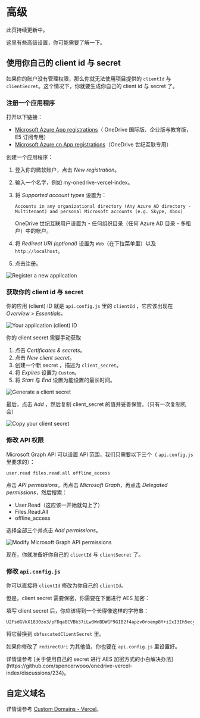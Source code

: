 
# 高级

<Callout emoji="♻️">此页持续更新中。</Callout>

这里有些高级设置，你可能需要了解一下。

## 使用你自己的 client id 与 secret

如果你的账户没有管理权限，那么你就无法使用项目提供的 `clientId` 与 `clientSecret`。这个情况下，你就要生成你自己的 client id 与 secret 了。

### 注册一个应用程序

打开以下链接：

- [Microsoft Azure App registrations](https://portal.azure.com/#blade/Microsoft_AAD_RegisteredApps/ApplicationsListBlade)（ OneDrive 国际版、企业版与教育版，E5 订阅专用）
- [Microsoft Azure.cn App registrations](https://portal.azure.cn/#blade/Microsoft_AAD_RegisteredApps/ApplicationsListBlade)（OneDrive 世纪互联专用）

创建一个应用程序：

1. 登入你的微软账户，点击 _New registration_。
2. 输入一个名字，例如 my-onedrive-vercel-index。
3. 将 _Supported account types_ 设置为：

   ```
   Accounts in any organizational directory (Any Azure AD directory - Multitenant) and personal Microsoft accounts (e.g. Skype, Xbox)
   ```

   OneDrive 世纪互联用户设置为 - 任何组织目录（任何 Azure AD 目录 - 多租户）中的帐户。

4. 将 _Redirect URI (optional)_ 设置为 `Web`（在下拉菜单里）以及 `http://localhost`。
5. 点击注册。

![Register a new application](./_images/advanced/register-an-application.png)

### 获取你的 client id 与 secret

你的应用 (client) ID 就是 `api.config.js` 里的 `clientId` ，它应该出现在 _Overview_ > _Essentials_。

![Your application (client) ID](./_images/advanced/get-client-id.png)

你的 client secret 需要手动获取

1. 点击 _Certificates & secrets_。
2. 点击 _New client secret_。
3. 创建一个新 secret ，描述为 `client_secret`。
4. 将 _Expires_ 设置为 `Custom`。
5. 将 _Start_ 与 _End_ 设置为能设置的最长时间。

![Generate a client secret](./_images/advanced/create-client-secret.png)

最后，点击 _Add_ ，然后复制 client_secret 的值并妥善保管。（只有一次复制机会）

![Copy your client secret](./_images/advanced/copy-your-client-secret.png)

### 修改 API 权限

Microsoft Graph API 可以设置 API 范围，我们只需要以下三个（ `api.config.js` 里要求的）：

```
user.read files.read.all offline_access
```

点击 _API permissions_，再点击 _Microsoft Graph_，再点击 _Delegated permissions_，然后搜索：

- User.Read（这应该一开始就勾上了）
- Files.Read.All
- offline_access

选择全部三个并点击 _Add permissions_。

![Modify Microsoft Graph API permissions](./_images/advanced/add-required-permissions.png)

<Callout>现在，你就准备好你自己的 `clientId` 与 `clientSecret` 了。</Callout>

### 修改 `api.config.js`

你可以直接将 `clientId` 修改为你自己的 `clientId`。

但是，client secret 需要保密，你需要在下面进行 AES 加密：

<Encryption />

填写 client secret 后，你应该得到一个长得像这样的字符串：

```
U2FsdGVkX1830zo3/pFDqaBCVBb37iLw3WnBDWGF9GIB2f4apzv0roemp8Y+iIxI3Ih5ecyukqELQEGzZlYiWg==
```

将它替换到 `obfuscatedClientSecret` 里。

如果你修改了 `redirectUri` 为其他值，你也要在 `api.config.js` 里设置好。

<Callout emoji="🗣">
  详情请参考 [关于使用自己的 secret 进行 AES 加密方式的小白解决办法](https://github.com/spencerwooo/onedrive-vercel-index/discussions/234)。
</Callout>

## 自定义域名

详情请参考 [Custom Domains - Vercel](https://vercel.com/docs/concepts/projects/custom-domains)。
